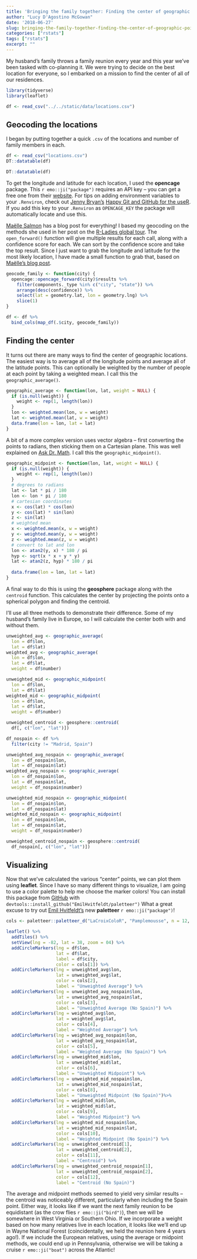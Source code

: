 ```yaml
---
title: 'Bringing the family together: Finding the center of geographic points in R'
author: "Lucy D'Agostino McGowan"
date: '2018-06-27'
slug: bringing-the-family-together-finding-the-center-of-geographic-points-in-r
categories: ["rstats"]
tags: ["rstats"]
excerpt: ""
---
```


My husband's family throws a family reunion every year and this year we've been tasked with co-planning it. We were trying to decide on the best location for everyone, so I embarked on a mission to find the center of all of our residences.

```r
library(tidyverse)
library(leaflet)
```

```r
df <- read_csv("../../static/data/locations.csv")
```

## Geocoding the locations

I began by putting together a quick `.csv` of the locations and number of family members in each. 

```r
df <- read_csv("locations.csv")
DT::datatable(df)
```

```r
DT::datatable(df)
```


To get the longitude and latitude for each location, I used the **opencage** package. This `r emo::ji("package")` requires an API key -- you can get a free one from their [website](https://opencagedata.com/api). <span class = "marginnote"> For tips on adding environment variables to your `.Renviron`, check out [Jenny Bryan's](https://twitter.com/JennyBryan) [Happy Git and GitHub for the useR](http://happygitwithr.com/api-tokens.html). </span> If you add this key to your `.Renviron` as `OPENCAGE_KEY` the package will automatically locate and use this. 

<span class = "marginnote">
[Maëlle Salmon](https://twitter.com/ma_salmon) has a blog post for everything! I based my geocoding on the methods she used in her post on the [R-Ladies global tour](https://masalmon.eu/2017/10/06/globalrladiestour/).
</span>The `open_forward()` function will give multiple results for each call, along with a confidence score for each. We can sort by the confidence score and take the top result. Since I just want to grab the longitude and latitude for the most likely location, I have made a small function to grab that, based on [Maëlle's blog post](https://masalmon.eu/2017/10/06/globalrladiestour/).

```r
geocode_family <- function(city) {
  opencage::opencage_forward(city)$results %>%
    filter(components._type %in% c("city", "state")) %>%
    arrange(desc(confidence)) %>%
    select(lat = geometry.lat, lon = geometry.lng) %>%
    slice(1)
}
```

```r
df <- df %>%
  bind_cols(map_df(.$city, geocode_family))
```


## Finding the center

It turns out there are many ways to find the center of geographic locations. The easiest way is to average all of the longitude points and average all of the latitude points. This can optionally be weighted by the number of people at each point by taking a weighted mean. I call this the `geographic_average()`.


```r
geographic_average <- function(lon, lat, weight = NULL) {
  if (is.null(weight)) {
    weight <- rep(1, length(lon))
  }
  lon <- weighted.mean(lon, w = weight)
  lat <- weighted.mean(lat, w = weight)
  data.frame(lon = lon, lat = lat)
}
```

A bit of a more complex version uses vector algebra -- first converting the points to radians, then sticking them on a Cartesian plane. This was well explained on [Ask Dr. Math](http://mathforum.org/library/drmath/view/68373.html). I call this the `geographic_midpoint()`.

```r
geographic_midpoint <- function(lon, lat, weight = NULL) {
  if (is.null(weight)) {
    weight <- rep(1, length(lon))
  }
  # degrees to radians
  lat <- lat * pi / 180
  lon <- lon * pi / 180
  # cartesian coordinates
  x <- cos(lat) * cos(lon)
  y <- cos(lat) * sin(lon)
  z <- sin(lat)
  # weighted mean
  x <- weighted.mean(x, w = weight)
  y <- weighted.mean(y, w = weight)
  z <- weighted.mean(z, w = weight)
  # convert to lat and lon
  lon <- atan2(y, x) * 180 / pi
  hyp <- sqrt(x * x + y * y)
  lat <- atan2(z, hyp) * 180 / pi
  
  data.frame(lon = lon, lat = lat)
}
```

A final way to do this is using the **geosphere** package along with the `centroid` function. This calculates the center by projecting the points onto a spherical polygon and finding the centroid.

I'll use all three methods to demonstrate their difference. Some of my husband's family live in Europe, so I will calculate the center both with and without them.

```r
unweighted_avg <- geographic_average(
  lon = df$lon,
  lat = df$lat)
weighted_avg <- geographic_average(
  lon = df$lon,
  lat = df$lat,
  weight = df$number)

unweighted_mid <- geographic_midpoint(
  lon = df$lon,
  lat = df$lat)
weighted_mid <- geographic_midpoint(
  lon = df$lon, 
  lat = df$lat,
  weight = df$number)

unweighted_centroid <- geosphere::centroid(
  df[, c("lon", "lat")])
```


```r
df_nospain <- df %>%
  filter(city != "Madrid, Spain")

unweighted_avg_nospain <- geographic_average(
  lon = df_nospain$lon,
  lat = df_nospain$lat)
weighted_avg_nospain <- geographic_average(
  lon = df_nospain$lon,
  lat = df_nospain$lat,
  weight = df_nospain$number)

unweighted_mid_nospain <- geographic_midpoint(
  lon = df_nospain$lon, 
  lat = df_nospain$lat)
weighted_mid_nospain <- geographic_midpoint(
  lon = df_nospain$lon,
  lat = df_nospain$lat,
  weight = df_nospain$number)

unweighted_centroid_nospain <- geosphere::centroid(
  df_nospain[, c("lon", "lat")])
```

## Visualizing 

Now that we've calculated the various "center" points, we can plot them using **leaflet**. Since I have so many different things to visualize, I am going to use a color palette to help me choose the marker colors! <span class = "marginnote"> You can install this package from [GitHub](https://github.com/EmilHvitfeldt/paletteer) with `devtools::install_github("EmilHvitfeldt/paletteer")` </span> What a great excuse to try out [Emil Hvitfeldt's](https://twitter.com/Emil_Hvitfeldt) new **paletteer** `r emo::ji("package")`!

```r
cols <- paletteer::paletteer_d("LaCroixColoR", "Pamplemousse", n = 12, type = "continuous")
```

```r
leaflet() %>%
  addTiles() %>%  
  setView(lng = -82, lat = 38, zoom = 04) %>%
  addCircleMarkers(lng = df$lon,
                   lat = df$lat,
                   label = df$city,
                   color = cols[1]) %>%
  addCircleMarkers(lng = unweighted_avg$lon,
                   lat = unweighted_avg$lat,
                   color = cols[2],
                   label = "Unweighted Average") %>%
  addCircleMarkers(lng = unweighted_avg_nospain$lon, 
                   lat = unweighted_avg_nospain$lat, 
                   color = cols[3], 
                   label = "Unweighted Average (No Spain)") %>%
  addCircleMarkers(lng = weighted_avg$lon,
                   lat = weighted_avg$lat,
                   color = cols[4], 
                   label = "Weighted Average") %>%
  addCircleMarkers(lng = weighted_avg_nospain$lon,
                   lat = weighted_avg_nospain$lat, 
                   color = cols[5], 
                   label = "Weighted Average (No Spain)") %>%
  addCircleMarkers(lng = unweighted_mid$lon,
                   lat = unweighted_mid$lat, 
                   color = cols[6], 
                   label = "Unweighted Midpoint") %>%
  addCircleMarkers(lng = unweighted_mid_nospain$lon,
                   lat = unweighted_mid_nospain$lat, 
                   color = cols[8], 
                   label = "Unweighted Midpoint (No Spain)")%>%
  addCircleMarkers(lng = weighted_mid$lon,
                   lat = weighted_mid$lat,
                   color = cols[9], 
                   label = "Weighted Midpoint") %>%
  addCircleMarkers(lng = weighted_mid_nospain$lon, 
                   lat = weighted_mid_nospain$lat, 
                   color = cols[10], 
                   label = "Weighted Midpoint (No Spain)") %>%
  addCircleMarkers(lng = unweighted_centroid[1],
                   lat = unweighted_centroid[2], 
                   color = cols[11], 
                   label = "Centroid") %>%
  addCircleMarkers(lng = unweighted_centroid_nospain[1], 
                   lat = unweighted_centroid_nospain[2], 
                   color = cols[12],
                   label = "Centroid (No Spain)")
```

The average and midpoint methods seemed to yield very similar results -- the centroid was noticeably different, particularly when including the Spain point. Either way, it looks like if we want the next family reunion to be equidistant (as the crow flies `r emo::ji("bird")`), then we will be somewhere in West Virginia or Southern Ohio. If we incorporate a weight based on how many relatives live in each location, it looks like we'll end up in Wayne National Forest (coincidentally, we held the reunion here 4 years ago!). If we include the European relatives, using the average or midpoint methods, we could end up in Pennsylvania, otherwise we will be taking a cruise `r emo::ji("boat")` across the Atlantic!
